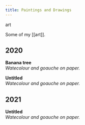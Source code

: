 ```yaml
---
title: Paintings and Drawings
---
```


<NoteTag color="beige">art</NoteTag>

Some of my [[art]].

## 2020

<zimg
  src = "2020-banana-tree.png"
  alt= "A watercolour and gouache painting of a banana tree, by Martins Dogo. 2020."
/>
<figcaption>
  <b>Banana tree</b><br/>
  <em>Watecolour and goauche on paper.</em>
</figcaption>


<zimg
  src = "untitled.png"
  alt= "An abstract watercolour and gouache painting, containing a variety of colours: oranges, blues, browns and greens, by Martins Dogo. 2020."
/>
<figcaption>
  <b>Untitled</b><br/>
  <em>Watecolour and goauche on paper.</em>
</figcaption>

## 2021

<zimg
  src = "2021-tricolora-i.jpg"
  alt= "an abstract gouache painting consisting of three colours, by Martins Dogo. 2021."
/>
<figcaption>
  <b>Untitled</b><br/>
  <em>Watecolour and goauche on paper.</em>
</figcaption>
